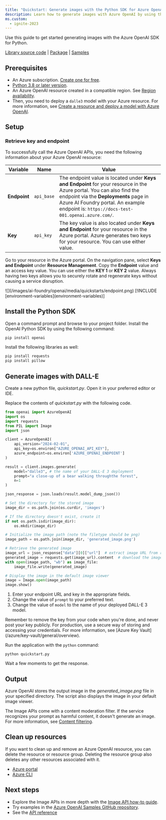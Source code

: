 ```yaml
---
title: "Quickstart: Generate images with the Python SDK for Azure OpenAI in Azure AI Foundry Models"
description: Learn how to generate images with Azure OpenAI by using the Python SDK and the endpoint and access keys for your Azure OpenAI resource.
ms.custom:
  - ignite-2023
---
```


Use this guide to get started generating images with the Azure OpenAI SDK for Python.

[Library source code](https://github.com/openai/openai-python/tree/main/src/openai) | [Package](https://github.com/openai/openai-python) | [Samples](https://github.com/openai/openai-python/tree/main/examples)

## Prerequisites

- An Azure subscription. <a href="https://azure.microsoft.com/free/ai-services" target="_blank">Create one for free</a>.
- <a href="https://www.python.org/" target="_blank">Python 3.8 or later version</a>.
- An Azure OpenAI resource created in a compatible region. See [Region availability](/azure/ai-services/openai/concepts/models#model-summary-table-and-region-availability).
- Then, you need to deploy a `dalle3` model with your Azure resource. For more information, see [Create a resource and deploy a model with Azure OpenAI](../how-to/create-resource).

## Setup

### Retrieve key and endpoint

To successfully call the Azure OpenAI APIs, you need the following information about your Azure OpenAI resource:

| Variable | Name | Value |
|---|---|---|
| **Endpoint** | `api_base` | The endpoint value is located under **Keys and Endpoint** for your resource in the Azure portal. You can also find the endpoint via the **Deployments** page in Azure AI Foundry portal. An example endpoint is: `https://docs-test-001.openai.azure.com/`. |
| **Key** | `api_key` | The key value is also located under **Keys and Endpoint** for your resource in the Azure portal. Azure generates two keys for your resource. You can use either value. |

Go to your resource in the Azure portal. On the navigation pane, select **Keys and Endpoint** under **Resource Management**. Copy the **Endpoint** value and an access key value. You can use either the **KEY 1** or **KEY 2** value. Always having two keys allows you to securely rotate and regenerate keys without causing a service disruption.

<Frame>
    ![](/images/ai-foundry/openai/media/quickstarts/endpoint.png)
</Frame>
[!INCLUDE [environment-variables](environment-variables)]

## Install the Python SDK


Open a command prompt and browse to your project folder. Install the OpenAI Python SDK by using the following command:

```bash
pip install openai
```

Install the following libraries as well:
```bash
pip install requests
pip install pillow 
```

## Generate images with DALL-E

Create a new python file, _quickstart.py_. Open it in your preferred editor or IDE.

Replace the contents of _quickstart.py_ with the following code. 

```python
from openai import AzureOpenAI
import os
import requests
from PIL import Image
import json

client = AzureOpenAI(
    api_version="2024-02-01",  
    api_key=os.environ["AZURE_OPENAI_API_KEY"],  
    azure_endpoint=os.environ['AZURE_OPENAI_ENDPOINT']
)

result = client.images.generate(
    model="dalle3", # the name of your DALL-E 3 deployment
    prompt="a close-up of a bear walking throughthe forest",
    n=1
)

json_response = json.loads(result.model_dump_json())

# Set the directory for the stored image
image_dir = os.path.join(os.curdir, 'images')

# If the directory doesn't exist, create it
if not os.path.isdir(image_dir):
    os.mkdir(image_dir)

# Initialize the image path (note the filetype should be png)
image_path = os.path.join(image_dir, 'generated_image.png')

# Retrieve the generated image
image_url = json_response["data"][0]["url"]  # extract image URL from response
generated_image = requests.get(image_url).content  # download the image
with open(image_path, "wb") as image_file:
    image_file.write(generated_image)

# Display the image in the default image viewer
image = Image.open(image_path)
image.show()
```

1. Enter your endpoint URL and key in the appropriate fields. 
1. Change the value of `prompt` to your preferred text.
1. Change the value of `model` to the name of your deployed DALL-E 3 model.

<Info>
Remember to remove the key from your code when you're done, and never post your key publicly. For production, use a secure way of storing and accessing your credentials. For more information, see [Azure Key Vault](/azure/key-vault/general/overview).
</Info>

Run the application with the `python` command:

```console
python quickstart.py
```

Wait a few moments to get the response.

## Output

Azure OpenAI stores the output image in the _generated_image.png_ file in your specified directory. The script also displays the image in your default image viewer.

The Image APIs come with a content moderation filter. If the service recognizes your prompt as harmful content, it doesn't generate an image. For more information, see [Content filtering](../concepts/content-filter).

## Clean up resources

If you want to clean up and remove an Azure OpenAI resource, you can delete the resource or resource group. Deleting the resource group also deletes any other resources associated with it.

- [Azure portal](../../../ai-services/multi-service-resource.md?pivots=azportal#clean-up-resources)
- [Azure CLI](../../../ai-services/multi-service-resource.md?pivots=azcli#clean-up-resources)

## Next steps

* Explore the Image APIs in more depth with the [Image API how-to guide](../how-to/dall-e).
* Try examples in the [Azure OpenAI Samples GitHub repository](https://github.com/Azure/openai-samples).
* See the [API reference](../reference.md#image-generation)
